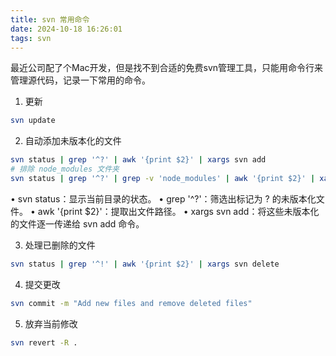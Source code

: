 ```yaml
---
title: svn 常用命令
date: 2024-10-18 16:26:01
tags: svn
---
```

最近公司配了个Mac开发，但是找不到合适的免费svn管理工具，只能用命令行来管理源代码，记录一下常用的命令。

1. 更新
```bash
svn update
```

2. 自动添加未版本化的文件
```bash
svn status | grep '^?' | awk '{print $2}' | xargs svn add
# 排除 node_modules 文件夹
svn status | grep '^?' | grep -v 'node_modules' | awk '{print $2}' | xargs svn add
```
•	svn status：显示当前目录的状态。
•	grep '^?'：筛选出标记为 ? 的未版本化文件。
•	awk '\{print $2\}'：提取出文件路径。
•	xargs svn add：将这些未版本化的文件逐一传递给 svn add 命令。

3. 处理已删除的文件
```bash
svn status | grep '^!' | awk '{print $2}' | xargs svn delete
```

4. 提交更改
```bash
svn commit -m "Add new files and remove deleted files"
```

5. 放弃当前修改
```bash
svn revert -R . 
```
